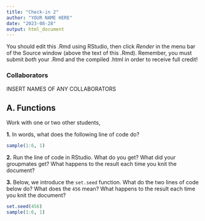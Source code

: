 ```yaml
---
title: "Check-in 2"
author: "YOUR NAME HERE"
date: "2023-08-28"
output: html_document
---
```


You should edit this .Rmd using RStudio, then click *Render* in the menu bar of the Source window (above the text of this .Rmd). Remember, you must submit *both* your .Rmd and the compiled .html in order to receive full credit!

### Collaborators

INSERT NAMES OF ANY COLLABORATORS

## A. Functions

Work with one or two other students,

**1.** In words, what does the following line of code do?

```r
sample(1:6, 1)
```

<!-- REPLACE THIS LINE WITH YOUR ANSWER -->

**2.** Run the line of code in RStudio. What do you get? What did your groupmates get? What happens to the result each time you knit the document?

<!-- REPLACE THIS LINE WITH YOUR ANSWER -->

**3.** Below, we introduce the `set.seed` function. What do the two lines of code below do? What does the `456` mean? What happens to the result each time you knit the document?

```r
set.seed(456)
sample(1:6, 1)
```

<!-- REPLACE THIS LINE WITH YOUR ANSWER -->
